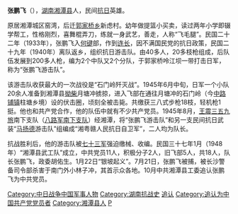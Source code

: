 '''张鹏飞'''（{{bd|？||1948年|catIdx=Z}}），[[湖南|湖南]][[湘潭县|湘潭县]]人，民间[[抗日|抗日]]英雄。

原居湘潭城区窑湾，后迁[[郭家桥乡|郭家桥乡]]新虑村。幼年做提篮小买卖，读过两年小学即辍学帮工，性格刚烈，喜舞棍弄刀，练就一身武艺，善走，人称“飞毛腿”。民国二十二年（1933年），张鹏飞入[[何键|何键]]部，作到[[连长|连长]]，因不满国民党的抗日政策，民国二十九年（1940年）离队返乡，组织抗日游击队。由40多人，20多枝枪组成，后队伍发展到200多人枪，编为2个中队又2个分队，于郭家桥呤江坝一带打击日军，称为“张鹏飞游击队”。

该游击队收获最大的一次战役是“石门岭歼灭战”。1945年6月中旬，日军一个小队20余人准备到湘潭县[[拗柴|拗柴]]月塘冲掳掠，进入飞部在通往月塘冲的石门岭（今[[中路铺镇|中路铺镇]]柱塘乡境）设的伏击圈，顷刻全被击毙。共缴获三八式步枪18枝，轻机枪1挺。他也和共产党合作，他的队伍中就有不少共产党员。1945年8月，[[王震|王震]][[359旅|三五九旅]]南下支队（[[八路军南下支队|八路军南下支队]]）经湘潭，将“张鹏飞游击队”和另一支民间抗日武装“[[马扬德|马扬德]]游击队”组编成“湘粤赣人民抗日自卫军”，二人均为队长。

抗战胜利后，他的游击队被[[国民革命军第七十三军|七十三军]]强迫缴械、收编。民国三十七年1月（1948年）“湘潭县武工队”成立，中共党员11人，积极分子2人，旧飞部5人，共18人，队长张鹏飞，政委胡佑生。1月22日“银坡起义”。7月21日，张鹏飞被捕，被长沙警备司令部杀害于南门外小林子冲，其首示众各地。10月中共湘潭县工委追认张鹏飞为中共党员。

{{DEFAULTSORT:Z}}
[[Category:中日战争中国军事人物|Category:中日战争中国军事人物]]
[[Category:湖南抗战史|Category:湖南抗战史]]
[[Category:国民政府处决的中国共产党党员|追认]]
[[Category:追认为中国共产党党员者|Category:追认为中国共产党党员者]]
[[Category:湘潭县人|Category:湘潭县人]]
[[Category:张姓|P]]